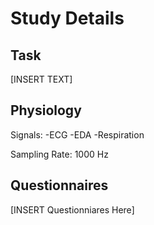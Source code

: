 # Study Details

## Task 
[INSERT TEXT]

## Physiology
Signals:
-ECG
-EDA
-Respiration

Sampling Rate: 1000 Hz


## Questionnaires
[INSERT Questionniares Here]